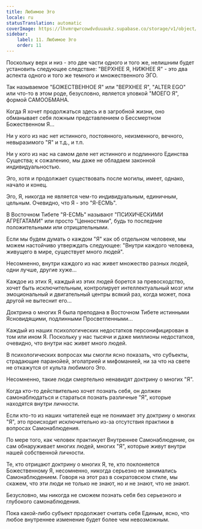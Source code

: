 ```yaml
---
title: Любимое Эго
locale: ru
statusTranslation: automatic
coverImage: https://lhvmrqwrcowdvduuaukz.supabase.co/storage/v1/object/public/strapi-uploads/small_cover-tratado-de-psicologia-revolucionaria.webp-5e15e1cec4e0ebebcde5d7fc7565d8fd.webp
sidebar:
    label: 11. Любимое Эго
    order: 11
---
```

Поскольку верх и низ - это две части одного и того же, нелишним будет установить следующее следствие: "ВЕРХНЕЕ Я, НИЖНЕЕ Я" - это два аспекта одного и того же темного и множественного ЭГО.

Так называемое "БОЖЕСТВЕННОЕ Я" или "ВЕРХНЕЕ Я", "ALTER EGO" или что-то в этом роде, безусловно, является уловкой "МОЕГО Я", формой САМООБМАНА.

Когда Я хочет продолжаться здесь и в загробной жизни, оно обманывает себя ложным представлением о Бессмертном Божественном Я...

Ни у кого из нас нет истинного, постоянного, неизменного, вечного, невыразимого "Я" и т.д., и т.п.

Ни у кого из нас на самом деле нет истинного и подлинного Единства Существа; к сожалению, мы даже не обладаем законной индивидуальностью.

Эго, хотя и продолжает существовать после могилы, имеет, однако, начало и конец.

Эго, Я, никогда не является чем-то индивидуальным, единичным, цельным. Очевидно, что Я - это "Я-ЕСМЬ".

В Восточном Тибете "Я-ЕСМЬ" называют "ПСИХИЧЕСКИМИ АГРЕГАТАМИ" или просто "Ценностями", будь то последние положительными или отрицательными.

Если мы будем думать о каждом "Я" как об отдельном человеке, мы можем настойчиво утверждать следующее: "Внутри каждого человека, живущего в мире, существует много людей".

Несомненно, внутри каждого из нас живет множество разных людей, одни лучше, другие хуже...

Каждое из этих Я, каждый из этих людей борется за превосходство, хочет быть исключительным, контролирует интеллектуальный мозг или эмоциональный и двигательный центры всякий раз, когда может, пока другой не вытеснит его...

Доктрина о многих Я была преподана в Восточном Тибете истинными Ясновидящими, подлинными Просветленными...

Каждый из наших психологических недостатков персонифицирован в том или ином Я. Поскольку у нас тысячи и даже миллионы недостатков, очевидно, что внутри нас живет много людей.

В психологических вопросах мы смогли ясно показать, что субъекты, страдающие паранойей, эголатрией и мифоманией, ни за что на свете не откажутся от культа любимого Эго.

Несомненно, такие люди смертельно ненавидят доктрину о многих "Я".

Когда кто-то действительно хочет познать себя, он должен самонаблюдаться и стараться познать различные "Я", которые находятся внутри личности.

Если кто-то из наших читателей еще не понимает эту доктрину о многих "Я", это происходит исключительно из-за отсутствия практики в вопросах Самонаблюдения.

По мере того, как человек практикует Внутреннее Самонаблюдение, он сам обнаруживает многих людей, многих "Я", которые живут внутри нашей собственной личности.

Те, кто отрицают доктрину о многих Я, те, кто поклоняется Божественному Я, несомненно, никогда серьезно не занимались Самонаблюдением. Говоря на этот раз в сократовском стиле, мы скажем, что эти люди не только не знают, но и не знают, что не знают.

Безусловно, мы никогда не сможем познать себя без серьезного и глубокого самонаблюдения.

Пока какой-либо субъект продолжает считать себя Единым, ясно, что любое внутреннее изменение будет более чем невозможным.

